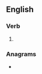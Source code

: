 {{also|dissociâtes}}
==English==

===Verb===
{{head|en|verb form}}

# {{en-third-person singular of|dissociate}}

===Anagrams===
* {{anagrams|en|a=acdeiiossst|cestodiasis}}